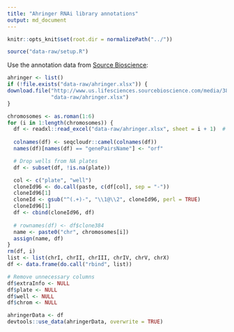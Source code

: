 ```yaml
---
title: "Ahringer RNAi library annotations"
output: md_document
---
```


```r
knitr::opts_knit$set(root.dir = normalizePath("../"))
```

```r
source("data-raw/setup.R")
```

Use the annotation data from [Source Bioscience](http://www.us.lifesciences.sourcebioscience.com/clone-products/non-mammalian/c-elegans/c-elegans-rnai-library/):

```r
ahringer <- list()
if (!file.exists("data-raw/ahringer.xlsx")) {
download.file("http://www.us.lifesciences.sourcebioscience.com/media/381254/C.%20elegans%20Database%202012.xlsx",
              "data-raw/ahringer.xlsx")
}

chromosomes <- as.roman(1:6)
for (i in 1:length(chromosomes)) {
  df <- readxl::read_excel("data-raw/ahringer.xlsx", sheet = i + 1)  # First sheet contains notes
  
  colnames(df) <- seqcloudr::camel(colnames(df))
  names(df)[names(df) == "genePairsName"] <- "orf"

  # Drop wells from NA plates
  df <- subset(df, !is.na(plate))

  col <- c("plate", "well")
  cloneId96 <- do.call(paste, c(df[col], sep = "-"))
  cloneId96[1]
  cloneId <- gsub("^(.+)-", "\\1@\\2", cloneId96, perl = TRUE)
  cloneId96[1]
  df <- cbind(cloneId96, df)
  
  # rownames(df) <- df$clone384
  name <- paste0("chr", chromosomes[i])
  assign(name, df)
}
rm(df, i)
list <- list(chrI, chrII, chrIII, chrIV, chrV, chrX)
df <- data.frame(do.call("rbind", list))

# Remove unnecessary columns
df$extraInfo <- NULL
df$plate <- NULL
df$well <- NULL
df$chrom <- NULL

ahringerData <- df
devtools::use_data(ahringerData, overwrite = TRUE)
```
